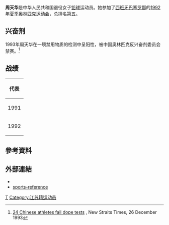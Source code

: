 {{Infobox sportsperson
| name                      = 周天華
| image                     = 
| image_size                = 
| alt                       = 
| caption                   = 
| real_name                 = 
| native_name               = 
| native_name_lang          = 
| romanizedname             = 
| english_name              = 
| birth_name                = 
| nickname                  = 
| nationality               = {{CHN-1949}}
| national_team             = {{CHN-1949}}
| ethnicity                 = 
| hometown                  = 
| citizenship               = 
| birth_date                = {{Birth date and age|year=1966|month=4|day=10}}
| birth_place               = {{CHN-1949}}江蘇省南通市
| death_date                = 
| death_place               = 
| resting_place             = 
| resting_place_coordinates = 
| monuments                 = 
| residence                 = 
| education                 = 
| alma_mater                = 
| occupation                = 
| years_active              = 1982 -
| employer                  = 
| agent                     = 
| height                    = 
| weight                    = 
| spouse                    = 
| life_partner              = 
| other_interests           = 
| website                   = 
| module                    = 
| country                   = {{CHN-1949}}
| sport                     = 田徑
| position                  = 
| shoots                    = 
| catches                   = 
| disability                = 
| disability_class          = 
| weight_class              = 
| weight_class_type         = 
| rank                      = 
| event                     = 鉛球
| event_type                = 
| universityteam            = 
| collegeteam               = 
| league                    = 
| league_type               = 
| club                      = 
| team                      = 
| turnedpro                 = 
| turnedpro_type            = 
| partner                   = 
| former_partner            = 
| coach                     = 
| retired                   = 
| coaching                  = 
| module2                   = 
| worlds                    = 
{{ubl
|'''1982年世界中學生運動會'''：鉛球（3公斤）第一名
|'''1989年夏季世界大學運動會'''：鉛球（4公斤）第三名
|'''1991年夏季世界大學運動會'''：鉛球（4公斤）第二名
|'''1991年世界田徑錦標賽'''：鉛球（4公斤）第五名
|'''1993年夏季世界大學運動會'''：鉛球（4公斤）第一名
}}
| regionals                 = 
| nationals                 = 
{{ubl
|'''1993年中國全國運動會女子組'''：鉛球第一名
}}
| olympics                  = 
{{ubl
|'''1992年夏季奧林匹克運動會'''：鉛球（4公斤）第五名
}}
| paralympics               = 
| commonwealth              = 
| highestranking            = 
| pb                        = 
{{ubl
|'''鉛球（3公斤）'''：17.70公尺 （1982年）
|'''鉛球（4公斤）'''：20.40公尺 （1991年）
}}
| medaltemplates            = 
{{MedalCountry |{{CHN-1949}}}}
{{MedalSport |女子田徑}}
{{MedalCompetition|世界中學生運動會}}
{{MedalGold|1982年法國Lille|鉛球（3公斤）}}
{{MedalCompetition|夏季世界大學運動會}}
{{MedalBronze|1989年德國杜伊斯堡|鉛球（4公斤）}}
{{MedalSilver|1991年英國英格蘭雪菲爾|鉛球（4公斤）}}
{{MedalGold|1993年美國紐約州水牛城|鉛球（4公斤）}}
| show-medals               = 
| medaltemplates-title      = 
| module3                   = 
| updated                   = 2017年6月9日
}}
{{世大運獎牌記錄
| 項目 = 田徑
| a1 = 1989
| b1 = 3
| c1 = 鉛球（4公斤）
| a2 = 1991
| b2 = 2
| c2 = 鉛球（4公斤）
| a3 = 1993
| b3 = 1
| c3 = 鉛球（4公斤）
}}
'''周天华'''{{BD|1966年|4月10日||}}是中华人民共和国退役女子[[铅球|铅球]]运动员。她参加了[[西班牙|西班牙]][[巴塞罗那|巴塞罗那]]的[[1992年夏季奥林匹克运动会|1992年夏季奥林匹克运动会]]，总排名第五。

== 兴奋剂 ==
1993年周天华在一项禁用物质的检测中呈阳性，被中国奥林匹克反兴奋剂委员会禁赛。<ref>[https://news.google.com/newspapers?nid=1309&dat=19931226&id=iNhOAAAAIBAJ&sjid=wxMEAAAAIBAJ&pg=6252,1929911&hl=en 24 Chinese athletes fail dope tests] {{Wayback|url=https://news.google.com/newspapers?nid=1309&dat=19931226&id=iNhOAAAAIBAJ&sjid=wxMEAAAAIBAJ&pg=6252,1929911&hl=en |date=20190826133446 }}, New Straits Times, 26 December 1993</ref> 

== 战绩 ==
{| {{AchievementTable}}
|-
!colspan="5"|代表{{CHN}}
|-
|1991
|[[1991年世界田径锦标赛|世界锦标赛]]
|[[日本|日本]][[东京|东京]]
|第5名
|[[1991年世界田径锦标赛-女子铅球|19.64 m]]
|-
|1992
|[[1992年夏季奥林匹克运动会|奥林匹克运动会]]
|西班牙巴塞罗那
|第5名
|[[1992年夏季奥林匹克运动会–女子铅球|19.26 m]]
|}

== 參考資料 ==
{{Reflist}}

== 外部連結 ==
*{{IAAF name|61899}}
*[https://web.archive.org/web/20200418074206/https://www.sports-reference.com/olympics/athletes/zh/zhou-tianhua-1.html sports-reference]

{{authority control}}

{{DEFAULTSORT:Z}}

[[Category:周姓|T]]
[[Category:江苏籍运动员|Category:江苏籍运动员]]